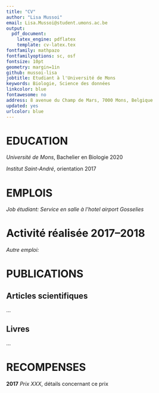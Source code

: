 ```yaml
---
title: "CV"
author: "Lisa Mussoi"
email: Lisa.Mussoi@student.umons.ac.be
output: 
  pdf_document:
    latex_engine: pdflatex
    template: cv-latex.tex
fontfamily: mathpazo
fontfamilyoptions: sc, osf
fontsize: 10pt
geometry: margin=1in
github: mussoi-lisa
jobtitle: Etudiant à l'Université de Mons
keywords: Biologie, Science des données
linkcolor: blue
fontawesome: no
address: 8 avenue du Champ de Mars, 7000 Mons, Belgique
updated: yes
urlcolor: blue
---
```


# EDUCATION

*Université de Mons*, Bachelier en Biologie \hfill 2020

*Institut Saint-André*, orientation \hfill 2017


# EMPLOIS

*Job étudiant: Service en salle à l'hotel airport Gosselies*

# Activité réalisée \hfill 2017--2018

*Autre emploi:*



# PUBLICATIONS

## **Articles scientifiques**

...


## **Livres**

...


# RECOMPENSES

**2017**  *Prix XXX*, détails concernant ce prix
